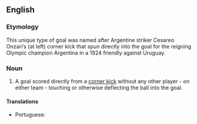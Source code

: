==English==

===Etymology===
This unique type of goal was named after Argentine striker Cesareo Onzari’s (at left) corner kick that spun directly into the goal for the reigning Olympic champion Argentina in a 1924 friendly against Uruguay.

===Noun===
{{en-noun}}

# {{lb|en|football}} A goal scored directly from a [[corner kick]] without any other player - on either team - touching or otherwise deflecting the ball into the goal.

====Translations====
{{trans-top|goal scored directly from a corner kick}}
* Portuguese: {{t+|pt|gol olímpico|m}}
{{trans-mid}}
{{trans-bottom}}